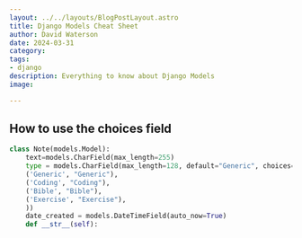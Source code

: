 ```yaml
---
layout: ../../layouts/BlogPostLayout.astro
title: Django Models Cheat Sheet
author: David Waterson
date: 2024-03-31
category:
tags:
- django
description: Everything to know about Django Models 
image: 

---
```


## How to use the choices field

```python
class Note(models.Model):
    text=models.CharField(max_length=255)
    type = models.CharField(max_length=128, default="Generic", choices=(
    ('Generic', "Generic"),
    ('Coding', "Coding"),
    ('Bible', "Bible"),
    ('Exercise', "Exercise"),
    ))
    date_created = models.DateTimeField(auto_now=True)
    def __str__(self):
```

